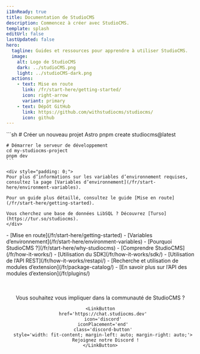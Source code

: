 ```yaml
---
i18nReady: true
title: Documentation de StudioCMS
description: Commencez à créer avec StudioCMS.
template: splash
editUrl: false
lastUpdated: false
hero:
  tagline: Guides et ressources pour apprendre à utiliser StudioCMS.
  image:
    alt: Logo de StudioCMS
    dark: ../studioCMS.png
    light: ../studioCMS-dark.png
  actions:
    - text: Mise en route
      link: /fr/start-here/getting-started/
      icon: right-arrow
      variant: primary
    - text: Dépôt GitHub
      link: https://github.com/withstudiocms/studiocms/
      icon: github
---
```



<Card title="Bienvenue sur StudioCMS" icon="seti:video">
  <Youtube id="Ukh3Zb9VjIM" />
</Card>

<CardGrid>

  <SplitCard title="Démarrage rapide" icon="rocket">
    ```sh
    # Créer un nouveau projet Astro
    pnpm create studiocms@latest

    # Démarrer le serveur de développement
    cd my-studiocms-project
    pnpm dev
    ```

    <div style="padding: 0;">
    Pour plus d’informations sur les variables d’environnement requises, consultez la page [Variables d’environnement](/fr/start-here/environment-variables).

    Pour un guide plus détaillé, consultez le guide [Mise en route](/fr/start-here/getting-started).

    Vous cherchez une base de données LibSQL ? Découvrez [Turso](https://tur.so/studiocms).
    </div>

  </SplitCard>

  <ListCard title="En savoir plus sur StudioCMS" icon="information">
    - [Mise en route](/fr/start-here/getting-started)
    - [Variables d’environnement](/fr/start-here/environment-variables)
    - [Pourquoi StudioCMS ?](/fr/start-here/why-studiocms)
    - [Comprendre StudioCMS](/fr/how-it-works/)
  </ListCard>

  <ListCard title="Personnalisation de StudioCMS" icon="puzzle">
    - [Utilisation du SDK](/fr/how-it-works/sdk/)
    - [Utilisation de l’API REST](/fr/how-it-works/restapi/)
    - [Recherche et utilisation de modules d’extension](/fr/package-catalog/)
    - [En savoir plus sur l’API des modules d’extension](/fr/plugins/)
  </ListCard>

</CardGrid>

<Center>
  <div style="display: flex; flex-direction: column; margin-top: 3rem;">
    Vous souhaitez vous impliquer dans la communauté de StudioCMS ?

    <LinkButton
      href='https://chat.studiocms.dev'
      icon='discord'
      iconPlacement='end'
      class='discord-button'
      style='width: fit-content; margin-left: auto; margin-right: auto;'>
        Rejoignez notre Discord !
    </LinkButton>

  </div>
</Center>
